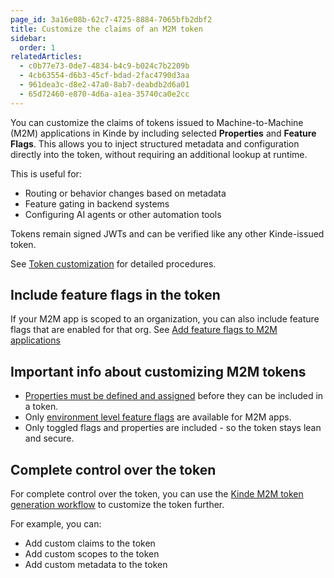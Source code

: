 ```yaml
---
page_id: 3a16e08b-62c7-4725-8884-7065bfb2dbf2
title: Customize the claims of an M2M token
sidebar:
  order: 1
relatedArticles:
  - c0b77e73-0de7-4834-b4c9-b024c7b2209b
  - 4cb63554-d6b3-45cf-bdad-2fac4790d3aa
  - 961dea3c-d8e2-47a0-8ab7-deabdb2d6a01
  - 65d72460-e870-4d6a-a1ea-35740ca0e2cc
---
```


You can customize the claims of tokens issued to Machine-to-Machine (M2M) applications in Kinde by including selected **Properties** and **Feature Flags**. This allows you to inject structured metadata and configuration directly into the token, without requiring an additional lookup at runtime.

This is useful for:

- Routing or behavior changes based on metadata
- Feature gating in backend systems
- Configuring AI agents or other automation tools

Tokens remain signed JWTs and can be verified like any other Kinde-issued token.

See [Token customization](/build/tokens/token-customization/) for detailed procedures. 

## Include feature flags in the token

If your M2M app is scoped to an organization, you can also include feature flags that are enabled for that org. See [Add feature flags to M2M applications](/machine-to-machine-applications/m2m-application-setup/add-feature-flags-to-m2m-applications/)


## Important info about customizing M2M tokens

- [Properties must be defined and assigned](/properties/work-with-properties/manage-properties/) before they can be included in a token.
- Only [environment level feature flags](/releases/feature-flags/add-feature-flag/) are available for M2M apps.
- Only toggled flags and properties are included - so the token stays lean and secure.

## Complete control over the token

For complete control over the token, you can use the [Kinde M2M token generation workflow](/machine-to-machine-applications/m2m-workflow-automation/m2m-workflow/) to customize the token further.

For example, you can:

- Add custom claims to the token
- Add custom scopes to the token
- Add custom metadata to the token
